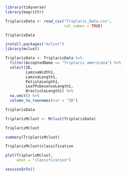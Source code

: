 
```{r}

library(tidyverse)
library(magrittr)

```

```{r 1}

TriplarisData <- read_csv("Triplaris_Data.csv",
                          col_names = TRUE)

TriplarisData

```

```{r 2}

install.packages("mclust")
library(mclust)

```

```{r 3}

TriplarisData <- TriplarisData %>%
  filter(AcceptedName == "Triplaris americana") %>%
  select(ID,
         LaminaWidth1,
         LaminaLength1,
         PetioleLength1,
         LeafPubesenceLength1,
         BractioleLength1) %>%
  na.omit() %>%
  column_to_rownames(var = "ID")

TriplarisData

```

```{r 4}

TriplarisMclust <- Mclust(TriplarisData)

TriplarisMclust

```

```{r 5}

summary(TriplarisMclust)

```

```{r 6}

TriplarisMclust$classification

```

```{r 7}

plot(TriplarisMclust,
     what = "classification")

```

```{r sessioninfo}

sessionInfo()

```


